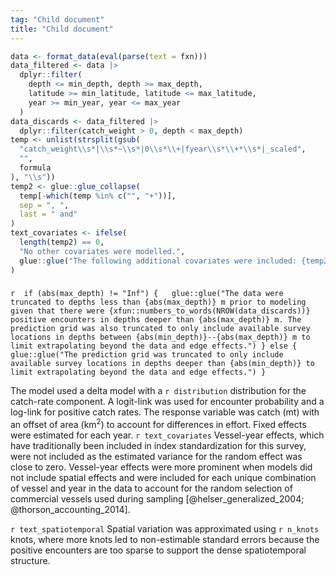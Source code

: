 ```yaml
---
tag: "Child document"
title: "Child document"
---
```


```r
data <- format_data(eval(parse(text = fxn)))
data_filtered <- data |>
  dplyr::filter(
    depth <= min_depth, depth >= max_depth,
    latitude >= min_latitude, latitude <= max_latitude,
    year >= min_year, year <= max_year
  )
data_discards <- data_filtered |>
  dplyr::filter(catch_weight > 0, depth < max_depth)
temp <- unlist(strsplit(gsub(
  "catch_weight\\s*|\\s*~\\s*|0\\s*\\+|fyear\\s*\\+*\\s*|_scaled",
  "",
  formula
), "\\s"))
temp2 <- glue::glue_collapse(
  temp[-which(temp %in% c("", "+"))],
  sep = ", ",
  last = " and"
)
text_covariates <- ifelse(
  length(temp2) == 0,
  "No other covariates were modelled.",
  glue::glue("The following additional covariates were included: {temp2}.")
)
```

### \gls{`r text_survey`}

`r 
if (abs(max_depth) != "Inf") {
  glue::glue("The data were truncated to depths less than {abs(max_depth)} m prior to modeling given that there were {xfun::numbers_to_words(NROW(data_discards))} positive encounters in depths deeper than {abs(max_depth)} m. The prediction grid was also truncated to only include available survey locations in depths between {abs(min_depth)}--{abs(max_depth)} m to limit extrapolating beyond the data and edge effects.")
} else {
  glue::glue("The prediction grid was truncated to only include available survey locations in depths deeper than {abs(min_depth)} to limit extrapolating beyond the data and edge effects.")
}
`

The model used a delta model with a `r distribution` distribution for the catch-rate component.
A logit-link was used for encounter probability and a log-link for positive catch rates.
The response variable was catch (mt) with an offset of area (km$^2$) to account for differences in effort. Fixed effects were estimated for each year.
`r text_covariates`
Vessel-year effects, which have traditionally been included in index standardization for this survey,
were not included as the estimated variance for the random effect was close to zero. Vessel-year effects
were more prominent when models did not include spatial effects and were included for each unique combination of
vessel and year in the data to account for the random selection of
commercial vessels used during sampling
[@helser_generalized_2004; @thorson_accounting_2014].

`r text_spatiotemporal`
Spatial variation was approximated using `r n_knots` knots, where more knots led to non-estimable standard errors because the positive encounters are too sparse to support the dense spatiotemporal structure.
